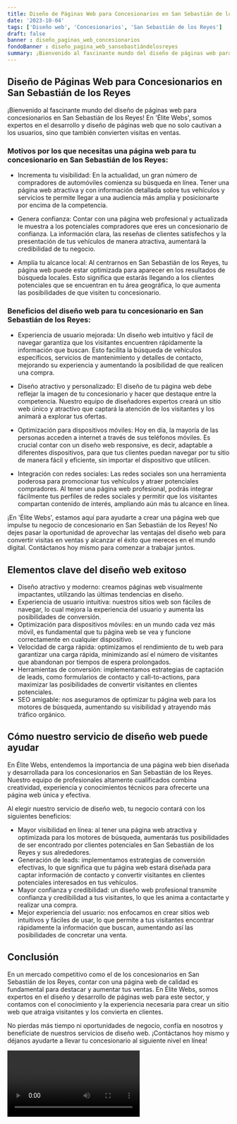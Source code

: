 ```yaml
---
title: Diseño de Páginas Web para Concesionarios en San Sebastián de los Reyes
date: '2023-10-04'
tags: ['Diseño web', 'Concesionarios', 'San Sebastián de los Reyes']
draft: false
banner : diseño_paginas_web_concesionarios
fondoBanner : diseño_pagina_web_sansebastiándelosreyes
summary: ¡Bienvenido al fascinante mundo del diseño de páginas web para concesionarios en San Sebastián de los Reyes! En 'Élite Webs', somos expertos en el desarrollo y diseño de páginas web que no solo cautivan a los usuarios, sino que también convierten visitas en ventas. 
---
```


## Diseño de Páginas Web para Concesionarios en San Sebastián de los Reyes

¡Bienvenido al fascinante mundo del diseño de páginas web para concesionarios en San Sebastián de los Reyes! En 'Élite Webs', somos expertos en el desarrollo y diseño de páginas web que no solo cautivan a los usuarios, sino que también convierten visitas en ventas. 

### Motivos por los que necesitas una página web para tu concesionario en San Sebastián de los Reyes:

- Incrementa tu visibilidad: En la actualidad, un gran número de compradores de automóviles comienza su búsqueda en línea. Tener una página web atractiva y con información detallada sobre tus vehículos y servicios te permite llegar a una audiencia más amplia y posicionarte por encima de la competencia.

- Genera confianza: Contar con una página web profesional y actualizada le muestra a los potenciales compradores que eres un concesionario de confianza. La información clara, las reseñas de clientes satisfechos y la presentación de tus vehículos de manera atractiva, aumentará la credibilidad de tu negocio.

- Amplía tu alcance local: Al centrarnos en San Sebastián de los Reyes, tu página web puede estar optimizada para aparecer en los resultados de búsqueda locales. Esto significa que estarás llegando a los clientes potenciales que se encuentran en tu área geográfica, lo que aumenta las posibilidades de que visiten tu concesionario.

### Beneficios del diseño web para tu concesionario en San Sebastián de los Reyes:

- Experiencia de usuario mejorada: Un diseño web intuitivo y fácil de navegar garantiza que los visitantes encuentren rápidamente la información que buscan. Esto facilita la búsqueda de vehículos específicos, servicios de mantenimiento y detalles de contacto, mejorando su experiencia y aumentando la posibilidad de que realicen una compra.

- Diseño atractivo y personalizado: El diseño de tu página web debe reflejar la imagen de tu concesionario y hacer que destaque entre la competencia. Nuestro equipo de diseñadores expertos creará un sitio web único y atractivo que captará la atención de los visitantes y los animará a explorar tus ofertas.

- Optimización para dispositivos móviles: Hoy en día, la mayoría de las personas acceden a internet a través de sus teléfonos móviles. Es crucial contar con un diseño web responsive, es decir, adaptable a diferentes dispositivos, para que tus clientes puedan navegar por tu sitio de manera fácil y eficiente, sin importar el dispositivo que utilicen.

- Integración con redes sociales: Las redes sociales son una herramienta poderosa para promocionar tus vehículos y atraer potenciales compradores. Al tener una página web profesional, podrás integrar fácilmente tus perfiles de redes sociales y permitir que los visitantes compartan contenido de interés, ampliando aún más tu alcance en línea.

¡En 'Élite Webs', estamos aquí para ayudarte a crear una página web que impulse tu negocio de concesionario en San Sebastián de los Reyes! No dejes pasar la oportunidad de aprovechar las ventajas del diseño web para convertir visitas en ventas y alcanzar el éxito que mereces en el mundo digital. Contáctanos hoy mismo para comenzar a trabajar juntos.

<GifSeo />

<Cta />

## Elementos clave del diseño web exitoso

- Diseño atractivo y moderno: creamos páginas web visualmente impactantes, utilizando las últimas tendencias en diseño.
- Experiencia de usuario intuitiva: nuestros sitios web son fáciles de navegar, lo cual mejora la experiencia del usuario y aumenta las posibilidades de conversión.
- Optimización para dispositivos móviles: en un mundo cada vez más móvil, es fundamental que tu página web se vea y funcione correctamente en cualquier dispositivo.
- Velocidad de carga rápida: optimizamos el rendimiento de tu web para garantizar una carga rápida, minimizando así el número de visitantes que abandonan por tiempos de espera prolongados.
- Herramientas de conversión: implementamos estrategias de captación de leads, como formularios de contacto y call-to-actions, para maximizar las posibilidades de convertir visitantes en clientes potenciales.
- SEO amigable: nos aseguramos de optimizar tu página web para los motores de búsqueda, aumentando su visibilidad y atrayendo más tráfico orgánico.

## Cómo nuestro servicio de diseño web puede ayudar

En Élite Webs, entendemos la importancia de una página web bien diseñada y desarrollada para los concesionarios en San Sebastián de los Reyes. Nuestro equipo de profesionales altamente cualificados combina creatividad, experiencia y conocimientos técnicos para ofrecerte una página web única y efectiva.

Al elegir nuestro servicio de diseño web, tu negocio contará con los siguientes beneficios:

- Mayor visibilidad en línea: al tener una página web atractiva y optimizada para los motores de búsqueda, aumentarás tus posibilidades de ser encontrado por clientes potenciales en San Sebastián de los Reyes y sus alrededores.
- Generación de leads: implementamos estrategias de conversión efectivas, lo que significa que tu página web estará diseñada para captar información de contacto y convertir visitantes en clientes potenciales interesados en tus vehículos.
- Mayor confianza y credibilidad: un diseño web profesional transmite confianza y credibilidad a tus visitantes, lo que les anima a contactarte y realizar una compra.
- Mejor experiencia del usuario: nos enfocamos en crear sitios web intuitivos y fáciles de usar, lo que permite a tus visitantes encontrar rápidamente la información que buscan, aumentando así las posibilidades de concretar una venta.

## Conclusión

En un mercado competitivo como el de los concesionarios en San Sebastián de los Reyes, contar con una página web de calidad es fundamental para destacar y aumentar tus ventas. En Élite Webs, somos expertos en el diseño y desarrollo de páginas web para este sector, y contamos con el conocimiento y la experiencia necesaria para crear un sitio web que atraiga visitantes y los convierta en clientes.

No pierdas más tiempo ni oportunidades de negocio, confía en nosotros y benefíciate de nuestros servicios de diseño web. ¡Contáctanos hoy mismo y déjanos ayudarte a llevar tu concesionario al siguiente nivel en línea!

<Video />

<CtaBot job='Concesionarios' city='San Sebastián de los Reyes'/>

<Gmaps query='San Sebastián de los Reyes+españa+maps' />